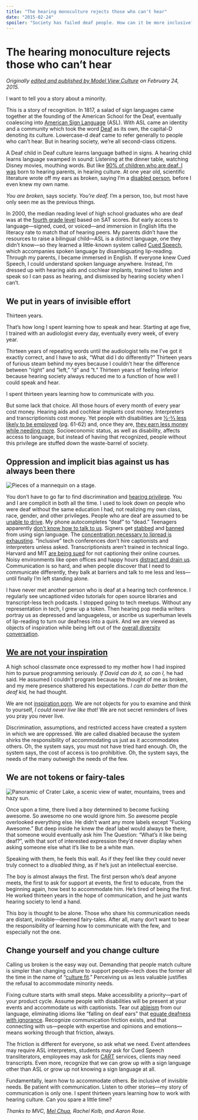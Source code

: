 ```yaml
---
title: "The hearing monoculture rejects those who can't hear"
date: "2015-02-24"
spoiler: "Society has failed deaf people. How can it be more inclusive?"
---
```


# The hearing monoculture rejects those who can’t hear

_Originally [edited and published by Model View Culture](the-hearing-monoculture-rejects-those-who-cant-hear) on February 24, 2015._

I want to tell you a story about a minority.

This is a story of recognition. In 1817, a salad of sign languages came together at the founding of the American School for the Deaf, eventually coalescing into [American Sign Language](http://en.wikipedia.org/wiki/American_Sign_Language) (ASL). With ASL came an identity and a community which took the word [Deaf](http://en.wikipedia.org/wiki/Deaf_culture) as its own, the capital-D denoting its culture. Lowercase-d deaf came to refer generally to people who can’t hear. But in hearing society, we’re all second-class citizens.

A Deaf child in Deaf culture learns language bathed in signs. A hearing child learns language swamped in sound: Listening at the dinner table, watching Disney movies, mouthing words. But like [90% of children who are deaf, I was](http://www.nidcd.nih.gov/health/statistics/pages/quick.aspx) born to hearing parents, in hearing culture. At one year old, scientific literature wrote off my ears as broken, saying I’m a [disabled person](http://en.wikipedia.org/wiki/Social_model_of_disability), before I even knew my own name.

_You are broken,_ says society. _You’re deaf._ I’m a person, too, but most have only seen me as the previous things.

In 2000, the median reading level of high school graduates who are deaf was at the [fourth grade level](http://jdsde.oxfordjournals.org/content/5/4/337.full.pdf) based on SAT scores. But early access to language—signed, cued, or voiced—and immersion in English lifts the literacy rate to match that of hearing peers. My parents didn’t have the resources to raise a bilingual child—ASL is a distinct language, one they didn’t know—so they learned a little-known system called [Cued Speech](http://en.wikipedia.org/wiki/Cued_speech), which accompanies spoken language by disambiguating lip-reading. Through my parents, I became immersed in English. If everyone knew Cued Speech, I could understand spoken language anywhere. Instead, I’m dressed up with hearing aids and cochlear implants, trained to listen and speak so I can pass as hearing, and dismissed by hearing society when I can’t.

## We put in years of invisible effort

Thirteen years.

That’s how long I spent learning how to speak and hear. Starting at age five, I trained with an audiologist every day, eventually every week, of every year.

Thirteen years of repeating words until the audiologist tells me I’ve got it exactly correct, and I have to ask, “What did I do differently?” Thirteen years of furious steam behind my eyes because I couldn’t hear the difference between “right” and “left,” “d” and “t.” Thirteen years of feeling inferior because hearing society always reduced me to a function of how well I could speak and hear.

I spent thirteen years learning how to communicate with _you._

But some lack that choice. All those hours of every month of every year cost money. Hearing aids and cochlear implants cost money. Interpreters and transcriptionists cost money. Yet people with disabilities are [½-⅔ less likely to be employed](http://www.equalityhumanrights.com/sites/default/files/documents/research/14_pay_gaps_across_equalities_review.pdf) (pg. 61-62) and, once they are, [they earn less money while needing more](http://www.disabledinaction.org/census_stats.html). Socioeconomic status, as well as disability, affects access to language, but instead of having that recognized, people without this privilege are stuffed down the waste-barrel of society.

## Oppression and implicit bias against us has always been there

![Pieces of a mannequin on a stage.](/static/images/mannequin.jpg)

You don’t have to go far to find discrimination and [hearing privilege](http://www.deafecho.com/2010/12/hearing-privilege/). You and I are complicit in both all the time. I used to look down on people who were deaf without the same education I had, not realizing my own class, race, gender, and other privileges. People who are deaf are assumed to be [unable to drive](http://hubpages.com/hub/Deaf-People-Drive). My phone autocompletes “deaf” to “dead.” Teenagers apparently [don’t know how to talk to us](http://www.ndcs.org.uk/for_the_media/press_releases/press_release_archive_2012/teenagers_admit_they.html). Signers get [stabbed](http://abcnews.go.com/US/deaf-man-stabbed-sign-language-mistaken-gang-signs/story?id=18213488) and [banned](http://abcnews.go.com/US/story?id=93532) from using sign language. The [concentration necessary to lipread is exhausting](http://limpingchicken.com/2013/06/28/ian-noon-concentration-fatigue/). “Inclusive” tech conferences don’t hire captionists and interpreters unless asked. Transcriptionists aren’t trained in technical lingo. Harvard and MIT [are being sued](http://www.nytimes.com/2015/02/13/education/harvard-and-mit-sued-over-failing-to-caption-online-courses.html) for not captioning their online courses. Noisy environments like open offices and happy hours [distract and drain us](http://www.purdue.edu/newsroom/releases/2012/Q3/study-hearing-impaired-ears-hear-differently-in-noisy-environments.html). Communication is so hard, and when people discover that I need to communicate differently, they balk at barriers and talk to me less and less—until finally I’m left standing alone.

I have never met another person who is deaf at a hearing tech conference. I regularly see uncaptioned video tutorials for open source libraries and transcript-less tech podcasts. I stopped going to tech meetups. Without any representation in tech, I grew up a token. Then hearing pop media writers portray us as depressed and languageless, or ascribe us superhuman levels of lip-reading to turn our deafness into a quirk. And we are viewed as objects of inspiration while being left out of the [overall diversity conversation](http://everydayfeminism.com/2015/01/how-feminism-perpetuates-ableism/).

## [We are not your inspiration](http://www.ted.com/talks/stella_young_i_m_not_your_inspiration_thank_you_very_much)

A high school classmate once expressed to my mother how I had inspired him to pursue programming seriously. _If David can do it, so can I,_ he had said. He assumed I couldn’t program because he thought of me as broken, and my mere presence shattered his expectations. _I can do better than the deaf kid,_ he had thought.

We are not [inspiration porn](http://www.salon.com/2015/02/02/inspiration_porn_is_not_okay_disability_activists_are_not_impressed_with_feel_good_super_bowl_ads/). We are not objects for you to examine and think to yourself, _I could never live like that!_ We are not secret reminders of lives you pray you never live.

Discrimination, assumptions, and restricted access have created a system in which we are oppressed. We are called disabled because the system shirks the responsibility of accommodating us just as it accommodates others. Oh, the system says, you must not have tried hard enough. Oh, the system says, the cost of access is too prohibitive. Oh, the system says, the needs of the many outweigh the needs of the few.

## We are not tokens or fairy-tales

![Panoramic of Crater Lake, a scenic view of water, mountains, trees and hazy sun.](/static/images/craterlake.jpg)

Once upon a time, there lived a boy determined to become fucking awesome. So awesome no one would ignore him. So awesome people overlooked everything else. He didn’t want any more labels except “Fucking Awesome.” But deep inside he knew the deaf label would always be there, that someone would eventually ask him The Question: “What’s it like being deaf?”, with that sort of interested expression they’d never display when asking someone else what it’s like to be a white man.

Speaking with them, he feels this wall. As if they feel like they could never truly connect to a _disabled thing_, as if he’s just an intellectual exercise.

The boy is almost always the first. The first person who’s deaf anyone meets, the first to ask for support at events, the first to educate, from the beginning again, how best to accommodate him. He’s tired of being the first. He worked thirteen years in the hope of communication, and he just wants hearing society to lend a hand.

This boy is thought to be alone. Those who share his communication needs are distant, invisible—deemed fairy-tales. After all, many don’t want to bear the responsibility of learning how to communicate with the few, and especially not the one.

## Change yourself and you change culture

Calling us broken is the easy way out. Demanding that people match culture is simpler than changing culture to support people—tech does the former all the time in the name of “[culture fit](http://www.hcamag.com/hr-news/cultural-fit-a-copout-for-discrimination-180989.aspx).” Perceiving us as less valuable justifies the refusal to accommodate minority needs.

Fixing culture starts with small steps. Make accessibility a priority—part of your product cycle. Assume people with disabilities will be present at your events and accommodate us with captionists. Tear out [ableism](http://en.wikipedia.org/wiki/Ableism) from our language, eliminating idioms like “falling on deaf ears” that [equate deafness with ignorance](http://www.disabilityandrepresentation.com/2013/09/14/ableist-language/). Recognize communication friction exists, and that connecting with us—people with expertise and opinions and emotions—means working through that friction, always.

The friction is different for everyone, so ask what we need. Event attendees may require ASL interpreters, students may ask for Cued Speech transliterators, employees may ask for [CART](http://en.wikipedia.org/wiki/Communication_Access_Real-Time_Translation) services, clients may need transcripts. Even more, recognize that we can grow up with a sign language other than ASL or grow up not knowing a sign language at all.

Fundamentally, learn how to accommodate others. Be inclusive of invisible needs. Be patient with communication. Listen to other stories—my story of communication is only one. I spent thirteen years learning how to work with hearing culture. Can you spare a little time?

_Thanks to MVC, [Mel Chua](http://blog.melchua.com/category/hearing/), Rachel Kolb, and Aaron Rose._
